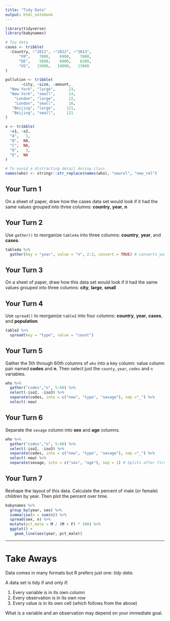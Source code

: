 ```yaml
---
title: "Tidy Data"
output: html_notebook
---
```


```r
library(tidyverse)
library(babynames)

# Toy data
cases <- tribble(
  ~Country, ~"2011", ~"2012", ~"2013",
      "FR",    7000,    6900,    7000,
      "DE",    5800,    6000,    6200,
      "US",   15000,   14000,   13000
)

pollution <- tribble(
       ~city, ~size, ~amount,
  "New York", "large",      23,
  "New York", "small",      14,
    "London", "large",      22,
    "London", "small",      16,
   "Beijing", "large",     121,
   "Beijing", "small",     121
)

x <- tribble(
  ~x1, ~x2,
  "A",   1,
  "B",  NA,
  "C",  NA,
  "D",   3,
  "E",  NA
)

# To avoid a distracting detail during class
names(who) <- stringr::str_replace(names(who), "newrel", "new_rel")
```

## Your Turn 1

On a sheet of paper, draw how the cases data set would look if it had the same values grouped into three columns: **country**, **year**, **n**

## Your Turn 2

Use `gather()` to reorganize `table4a` into three columns: **country**, **year**, and **cases**.

```r
table4a %>% 
  gather(key = "year", value = "n", 2:3, convert = TRUE) # converts years to integers.
```

## Your Turn 3

On a sheet of paper, draw how this data set would look if it had the same values grouped into three columns: **city**, **large**, **small**

## Your Turn 4

Use `spread()` to reorganize `table2` into four columns: **country**, **year**, **cases**, and **population**.

```r
table2 %>% 
  spread(key = "type", value = "count")
```

## Your Turn 5

Gather the 5th through 60th columns of `who` into a key column: value column pair named **codes** and **n**. Then select just the `county`, `year`, `codes` and `n` variables.

```r
who %>% 
  gather("codes","n", 5:60) %>% 
  select(-iso2, -iso3) %>%
  separate(codes, into = c("new", "type", "sexage"), sep ="_") %>% 
  select(-new)
```

## Your Turn 6

Separate the `sexage` column into **sex** and **age** columns.

```r
who %>% 
  gather("codes","n", 5:60) %>% 
  select(-iso2, -iso3) %>%
  separate(codes, into = c("new", "type", "sexage"), sep ="_") %>% 
  select(-new) %>% 
  separate(sexage, into = c("sex", "age"), sep = 1) # Splits after first character
```

## Your Turn 7

Reshape the layout of this data. Calculate the percent of male (or female) children by year. Then plot the percent over time.

```r
babynames %>%
  group_by(year, sex) %>% 
  summarise(n = sum(n)) %>% 
  spread(sex, n) %>% 
  mutate(pct_male = M / (M + F) * 100) %>% 
  ggplot() +
    geom_line(aes(year, pct_male))
```

***

# Take Aways

Data comes in many formats but R prefers just one: _tidy data_.

A data set is tidy if and only if:

1. Every variable is in its own column
2. Every observation is in its own row
3. Every value is in its own cell (which follows from the above)

What is a variable and an observation may depend on your immediate goal.

